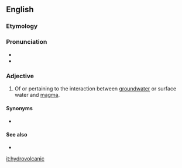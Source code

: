 ==English==

===Etymology===
{{prefix|hydro|volcanic|lang=en}}

===Pronunciation===
* {{IPA|ˌhaɪdɹəvɔlˈkænɪk|lang=en}}
* {{rhymes|ænɪk|lang=en}}

===Adjective===
{{en-adj|-}}

# {{label|en|geology}} Of or pertaining to the interaction between [[groundwater]] or surface water and [[magma]].

====Synonyms====
* {{l|en|phreatomagmatic}}

====See also====
* {{l|en|phreatic}}

[[it:hydrovolcanic]]